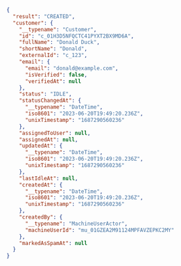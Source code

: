 ```json
{
  "result": "CREATED",
  "customer": {
    "__typename": "Customer",
    "id": "c_01H3D5NFQCTC41PYXT2BX9MD6A",
    "fullName": "Donald Duck",
    "shortName": "Donald",
    "externalId": "c_123",
    "email": {
      "email": "donald@example.com",
      "isVerified": false,
      "verifiedAt": null
    },
    "status": "IDLE",
    "statusChangedAt": {
      "__typename": "DateTime",
      "iso8601": "2023-06-20T19:49:20.236Z",
      "unixTimestamp": "1687290560236"
    },
    "assignedToUser": null,
    "assignedAt": null,
    "updatedAt": {
      "__typename": "DateTime",
      "iso8601": "2023-06-20T19:49:20.236Z",
      "unixTimestamp": "1687290560236"
    },
    "lastIdleAt": null,
    "createdAt": {
      "__typename": "DateTime",
      "iso8601": "2023-06-20T19:49:20.236Z",
      "unixTimestamp": "1687290560236"
    },
    "createdBy": {
      "__typename": "MachineUserActor",
      "machineUserId": "mu_01GZEA2M91124MPFAVZEPKC2MY"
    },
    "markedAsSpamAt": null
  }
}
```
